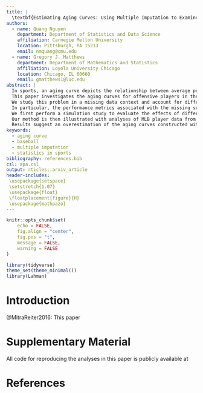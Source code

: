 ```yaml
---
title: |
  \textbf{Estimating Aging Curves: Using Multiple Imputation to Examine Career Trajectories of MLB Offensive Players}
authors:
  - name: Quang Nguyen
    department: Department of Statistics and Data Science
    affiliation: Carnegie Mellon University
    location: Pittsburgh, PA 15213
    email: nmquang@cmu.edu
  - name: Gregory J. Matthews
    department: Department of Mathematics and Statistics
    affiliation: Loyola University Chicago
    location: Chicago, IL 60660
    email: gmatthews1@luc.edu
abstract: |
  In sports, an aging curve depicts the relationship between average performance and age in athletes' careers.
  This paper investigates the aging curves for offensive players in the Major League Baseball. 
  We study this problem in a missing data context and account for different types of dropouts of baseball players during their careers. 
  In particular, the performance metrics associated with the missing seasons are imputed using a multiple imputation model for multilevel data, and the aging curves are constructed based on the imputed datasets. 
  We first perform a simulation study to evaluate the effects of different dropout mechanisms on the estimation of aging curves. 
  Our method is then illustrated with analyses of MLB player data from past seasons. 
  Results suggest an overestimation of the aging curves constructed without imputing the unobserved seasons, whereas a better estimate is achieved with our approach.
keywords:
  - aging curve
  - baseball
  - multiple imputation
  - statistics in sports
bibliography: references.bib
csl: apa.csl
output: rticles::arxiv_article
header-includes:
 \usepackage{setspace}
 \setstretch{1.07}
 \usepackage{float}
 \floatplacement{figure}{H}
 \usepackage{mathpazo}
---
```


```r
knitr::opts_chunk$set(
	echo = FALSE,
	fig.align = "center",
	fig.pos = "t",
	message = FALSE,
	warning = FALSE
)
```

```r
library(tidyverse)
theme_set(theme_minimal())
library(Lahman)
```

# Introduction {#sec:intro}

@MitraReiter2016: This paper 

# Supplementary Material {-}

All code for reproducing the analyses in this paper is publicly available at 

# References
